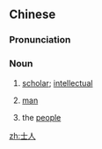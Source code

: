 ==Chinese==
{{zh-forms}}

===Pronunciation===
{{zh-pron
|m=shìrén
|cat=n
}}

===Noun===
{{zh-noun}}

# {{lb|zh|literary}} [[scholar]]; [[intellectual]]
# {{lb|zh|archaic}} [[man]]
# {{lb|zh|archaic}} the [[people]]

[[zh:士人]]